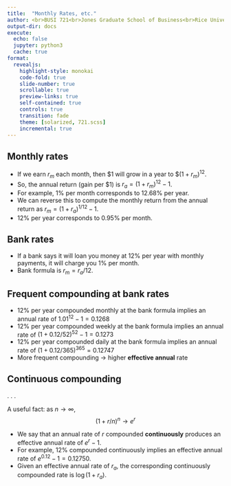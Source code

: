 ```yaml
---
title:  "Monthly Rates, etc."
author: <br>BUSI 721<br>Jones Graduate School of Business<br>Rice University<br><br>Kerry Back
output-dir: docs
execute:
  echo: false
  jupyter: python3
  cache: true
format: 
  revealjs:
    highlight-style: monokai
    code-fold: true
    slide-number: true
    scrollable: true
    preview-links: true
    self-contained: true
    controls: true
    transition: fade
    theme: [solarized, 721.scss]
    incremental: true
---
```


## Monthly rates

- If we earn $r_m$ each month, then \$1 will grow in a year to \$$(1+r_m)^{12}$.
- So, the annual return (gain per \$1) is
$r_a = (1+r_m)^{12}-1$.
- For example, 1\% per month corresponds to
12.68\% per year.
- We can reverse this to compute the monthly return from the annual return as
$r_m = (1+r_a)^{1/12} - 1$.
- 12\% per year corresponds to 0.95\% per month.

## Bank rates

- If a bank says it will loan you money at 12% per year with monthly payments, it will charge you 1% per month.
- Bank formula is $r_m = r_a/12$.

## Frequent compounding at bank rates

- 12\% per year compounded monthly at the bank formula implies an annual rate of $1.01^{12}-1 = 0.1268$
- 12\% per year compounded weekly at the bank formula implies an annual rate of $(1+0.12/52)^{52}-1 = 0.1273$
- 12\% per year compounded daily at the bank formula implies an annual rate of $(1+0.12/365)^{365} = 0.12747$
- More frequent compounding $\rightarrow$ higher **effective annual** rate

## Continuous compounding

. . .

A useful fact: as $n \rightarrow \infty$,
$$(1+r/n)^n \rightarrow e^r$$

- We say that an annual rate of $r$ compounded **continuously** produces an effective annual rate of $e^r-1$.
- For example, 12\% compounded continuously implies an effective annual rate of $e^{0.12}-1 = 0.12750$.
- Given an effective annual rate of $r_a$, the corresponding continuously compounded rate is $\log (1+r_a)$.